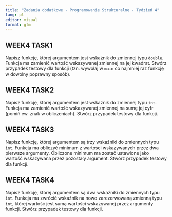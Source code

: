 ```yaml
---
title: "Zadania dodatkowe - Programowanie Strukturalne - Tydzień 4"
lang: pl
editor: visual
format: gfm
---
```


## WEEK4 TASK1

Napisz funkcję, której argumentem jest wskaźnik do zmiennej typu `double`. Funkcja ma zamienić wartość wskazywanej zmiennej na jej kwadrat. Stwórz przypadek testowy dla funkcji (tzn. wywołaj w `main` co najmniej raz funkcję w dowolny poprawny sposób).

## WEEK4 TASK2

Napisz funkcję, której argumentem jest wskaźnik do zmiennej typu `int`. Funkcja ma zamienić wartość wskazywanej zmiennej na sumę jej cyfr (pomiń ew. znak w obliczeniach). Stwórz przypadek testowy dla funkcji.


## WEEK4 TASK3

Napisz funkcję, której argumentem są trzy wskaźniki do zmiennych typu `int`. Funkcja ma obliczyć minimum z wartości wskazywanych przez dwa pierwsze argumenty. Obliczone minimum ma zostać ustawione jako wartość wskazywana przez pozostały argument. Stwórz przypadek testowy dla funkcji.


## WEEK4 TASK4

Napisz funkcję, której argumentem są dwa wskaźniki do zmiennych typu `int`. Funkcja ma zwrócić wskaźnik na nowo zarezerwowaną zmienną typu `int`, której wartość jest sumą wartości wskazywanej przez argumenty funkcji. Stwórz przypadek testowy dla funkcji.

